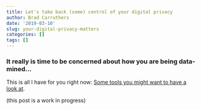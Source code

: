 ```yaml
---
title: Let's take back (some) control of your digital privacy
author: Brad Carruthers
date: '2019-03-10'
slug: your-digital-privacy-matters
categories: []
tags: []
---
```


### It really is time to be concerned about how you are being data-mined...

This is all I have for you right now: <a href="privacytools.io" target="_blank">Some tools you might want to have a look at</a>.

(this post is a work in progress)

